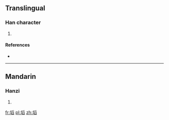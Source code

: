 ==Translingual==

===Han character===
{{Han char|rn=32|rad=土|as=10|sn=13|four=|canj=土月竹X (GBHX)|ids=⿰[[土]][[舀]]}}

# {{defn|Han|sort=土10}}

====References====
* {{Han ref|kx=0236.341|dkj=05384|dj=0474.290|hdz=10473.090|uh=586A|ud=22634}}

----

==Mandarin==

===Hanzi===
{{cmn-hanzi|pin=[[kǎn]] ([[kan3]])|wg=k'an<sup>3</sup>}}

# {{defn|lang=cmn|sort=土10}}

[[fr:塪]]
[[pl:塪]]
[[zh:塪]]